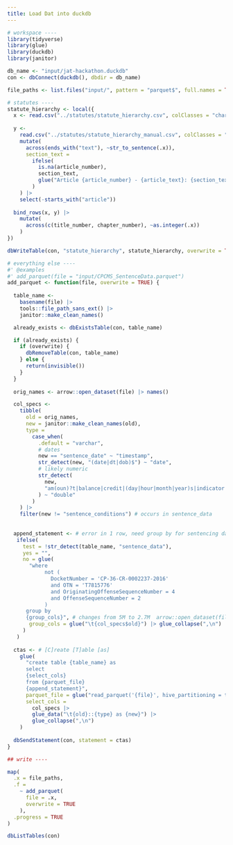 ```yaml
---
title: Load Dat into duckdb
---
```


```r
# workspace ----
library(tidyverse)
library(glue)
library(duckdb)
library(janitor)

db_name <- "input/jat-hackathon.duckdb"
con <- dbConnect(duckdb(), dbdir = db_name)

file_paths <- list.files("input/", pattern = "parquet$", full.names = TRUE)

# statutes ----
statute_hierarchy <- local({
  x <- read.csv("../statutes/statute_hierarchy.csv", colClasses = "character")
  
  y <- 
    read.csv("../statutes/statute_hierarchy_manual.csv", colClasses = "character") |>
    mutate(
      across(ends_with("text"), ~str_to_sentence(.x)),
      section_text = 
        ifelse(
          is.na(article_number),
          section_text,
          glue("Article {article_number} - {article_text}: {section_text}")
        )
    ) |> 
    select(-starts_with("article"))
  
  bind_rows(x, y) |> 
    mutate(
      across(c(title_number, chapter_number), ~as.integer(.x))
    )
})

dbWriteTable(con, "statute_hierarchy", statute_hierarchy, overwrite = TRUE)

# everything else ----
#' @examples
#' add_parquet(file = "input/CPCMS_SentenceData.parquet")
add_parquet <- function(file, overwrite = TRUE) {
  
  table_name <-
    basename(file) |>
    tools::file_path_sans_ext() |>
    janitor::make_clean_names()

  already_exists <- dbExistsTable(con, table_name)

  if (already_exists) {
    if (overwrite) {
      dbRemoveTable(con, table_name)
    } else {
      return(invisible())
    }
  }
  
  orig_names <- arrow::open_dataset(file) |> names()

  col_specs <-
    tibble(
      old = orig_names,
      new = janitor::make_clean_names(old),
      type = 
        case_when(
          .default = "varchar",
          # dates
          new == "sentence_date" ~ "timestamp",
          str_detect(new, "(date|dt|dob)$") ~ "date",
          # likely numeric
          str_detect(
            new, 
            "am(oun)?t|balance|credit|(day|hour|month|year)s|indicator|^(max|min)|(?<!(court|docket|link)_)number"
          ) ~ "double"
        )
    ) |> 
    filter(new != "sentence_conditions") # occurs in sentence_data
  
  
  append_statement <- # error in 1 row, need group by for sentencing data
   ifelse(
     test = !str_detect(table_name, "sentence_data"),
     yes = "",
     no = glue(
       "where 
            not (
              DocketNumber = 'CP-36-CR-0002237-2016'
              and OTN = 'T7815776'
              and OriginatingOffenseSequenceNumber = 4                                        
              and OffenseSequenceNumber = 2
            )
      group by 
      {group_cols}", # changes from 5M to 2.7M  arrow::open_dataset(file) |> nrow()
       group_cols = glue("\t{col_specs$old}") |> glue_collapse(",\n")
     )
   )
  
  ctas <- # [C]reate [T]able [as]
    glue(
      "create table {table_name} as 
      select 
      {select_cols}
      from {parquet_file}
      {append_statement}",
      parquet_file = glue("read_parquet('{file}', hive_partitioning = true)"),
      select_cols = 
        col_specs |> 
        glue_data("\t{old}::{type} as {new}") |> 
        glue_collapse(",\n")
    )
  
  dbSendStatement(con, statement = ctas)
}

## write ----

map(
  .x = file_paths,
  .f =
    ~ add_parquet(
      file = .x,
      overwrite = TRUE
    ),
  .progress = TRUE
)

dbListTables(con)
```


